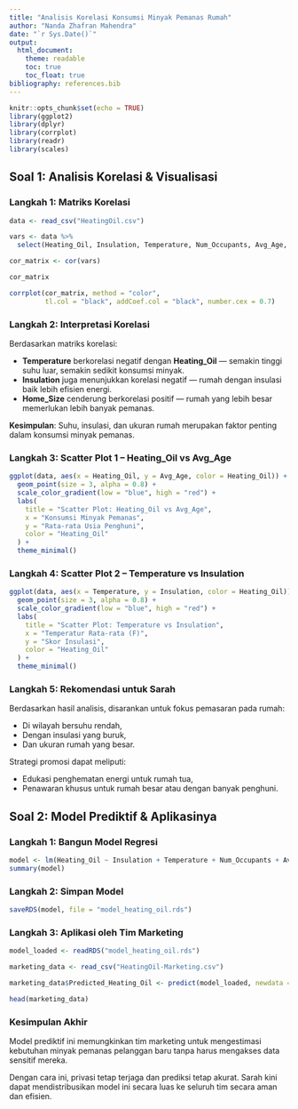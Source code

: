```yaml
---
title: "Analisis Korelasi Konsumsi Minyak Pemanas Rumah"
author: "Nanda Zhafran Mahendra"
date: "`r Sys.Date()`"
output:
  html_document:
    theme: readable
    toc: true
    toc_float: true
bibliography: references.bib
---
```


```r
knitr::opts_chunk$set(echo = TRUE)
library(ggplot2)
library(dplyr)
library(corrplot)
library(readr)
library(scales)
```

## Soal 1: Analisis Korelasi & Visualisasi

### Langkah 1: Matriks Korelasi

```r
data <- read_csv("HeatingOil.csv")

vars <- data %>%
  select(Heating_Oil, Insulation, Temperature, Num_Occupants, Avg_Age, Home_Size)

cor_matrix <- cor(vars)

cor_matrix

corrplot(cor_matrix, method = "color",
         tl.col = "black", addCoef.col = "black", number.cex = 0.7)
```

### Langkah 2: Interpretasi Korelasi

Berdasarkan matriks korelasi:

- **Temperature** berkorelasi negatif dengan **Heating_Oil** — semakin tinggi suhu luar, semakin sedikit konsumsi minyak.
- **Insulation** juga menunjukkan korelasi negatif — rumah dengan insulasi baik lebih efisien energi.
- **Home_Size** cenderung berkorelasi positif — rumah yang lebih besar memerlukan lebih banyak pemanas.

**Kesimpulan**: Suhu, insulasi, dan ukuran rumah merupakan faktor penting dalam konsumsi minyak pemanas.

### Langkah 3: Scatter Plot 1 – Heating_Oil vs Avg_Age

```r
ggplot(data, aes(x = Heating_Oil, y = Avg_Age, color = Heating_Oil)) +
  geom_point(size = 3, alpha = 0.8) +
  scale_color_gradient(low = "blue", high = "red") +
  labs(
    title = "Scatter Plot: Heating_Oil vs Avg_Age",
    x = "Konsumsi Minyak Pemanas",
    y = "Rata-rata Usia Penghuni",
    color = "Heating_Oil"
  ) +
  theme_minimal()
```

### Langkah 4: Scatter Plot 2 – Temperature vs Insulation

```r
ggplot(data, aes(x = Temperature, y = Insulation, color = Heating_Oil)) +
  geom_point(size = 3, alpha = 0.8) +
  scale_color_gradient(low = "blue", high = "red") +
  labs(
    title = "Scatter Plot: Temperature vs Insulation",
    x = "Temperatur Rata-rata (F)",
    y = "Skor Insulasi",
    color = "Heating_Oil"
  ) +
  theme_minimal()
```

### Langkah 5: Rekomendasi untuk Sarah

Berdasarkan hasil analisis, disarankan untuk fokus pemasaran pada rumah:

- Di wilayah bersuhu rendah,
- Dengan insulasi yang buruk,
- Dan ukuran rumah yang besar.

Strategi promosi dapat meliputi:

- Edukasi penghematan energi untuk rumah tua,
- Penawaran khusus untuk rumah besar atau dengan banyak penghuni.

## Soal 2: Model Prediktif & Aplikasinya

### Langkah 1: Bangun Model Regresi

```r
model <- lm(Heating_Oil ~ Insulation + Temperature + Num_Occupants + Avg_Age + Home_Size, data = data)
summary(model)
```

### Langkah 2: Simpan Model

```r
saveRDS(model, file = "model_heating_oil.rds")
```

### Langkah 3: Aplikasi oleh Tim Marketing

```r
model_loaded <- readRDS("model_heating_oil.rds")

marketing_data <- read_csv("HeatingOil-Marketing.csv")

marketing_data$Predicted_Heating_Oil <- predict(model_loaded, newdata = marketing_data)

head(marketing_data)
```

### Kesimpulan Akhir

Model prediktif ini memungkinkan tim marketing untuk mengestimasi kebutuhan minyak pemanas pelanggan baru tanpa harus mengakses data sensitif mereka.

Dengan cara ini, privasi tetap terjaga dan prediksi tetap akurat. Sarah kini dapat mendistribusikan model ini secara luas ke seluruh tim secara aman dan efisien.
